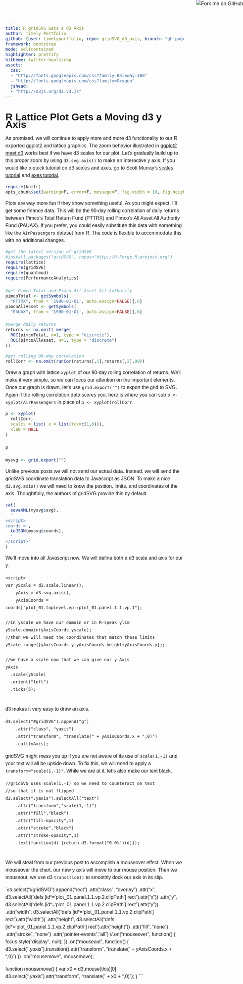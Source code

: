 ```yaml
---
title: R gridSVG Gets a d3 Axis
author: Timely Portfolio
github: {user: timelyportfolio, repo: gridSVG_d3_axis, branch: "gh-pages"}
framework: bootstrap
mode: selfcontained
highlighter: prettify
hitheme: twitter-bootstrap
assets:
  css:
  - "http://fonts.googleapis.com/css?family=Raleway:300"
  - "http://fonts.googleapis.com/css?family=Oxygen"
  jshead:
  - "http://d3js.org/d3.v3.js"
---
```

  
<style>
body{
  font-family: 'Oxygen', sans-serif;
  font-size: 16px;
  line-height: 24px;
}

h1,h2,h3,h4 {
font-family: 'Raleway', sans-serif;
}

.container { width: 900px; }

h3 {
background-color: #D4DAEC;
  text-indent: 100px; 
}

h4 {
text-indent: 100px;
}
</style>
  
<a href="https://github.com/timelyportfolio/gridSVG_d3_line"><img style="position: absolute; top: 0; right: 0; border: 0;" src="https://s3.amazonaws.com/github/ribbons/forkme_right_darkblue_121621.png" alt="Fork me on GitHub"></a>

# R Lattice Plot Gets a Moving d3 y Axis

As promised, we will continue to apply more and more d3 functionality to our R exported ggplot2 and lattice graphics.  The zoom behavior illustrated in [ggplot2 meet d3](http://timelyportfolio.blogspot.com/2013/08/ggplot2-meet-d3.html) works best if we have d3 scales for our plot.  Let's gradually build up to this proper zoom by using `d3.svg.axis()` to make an interactive y axis.  If you would like a quick tutorial on d3 scales and axes, go to Scott Murray's [scales tutorial](http://alignedleft.com/tutorials/d3/scales/) and [axes tutorial](http://alignedleft.com/tutorials/d3/axes/).


```r
require(knitr)
opts_chunk$set(warning=F, error=F, message=F, fig.width = 10, fig.height = 6, results='asis', cache = F, tidy = F)
```

Plots are way more fun if they show something useful.  As you might expect, I'll get some finance data.  This will be the 90-day rolling correlation of daily returns between Pimco's Total Return Fund (PTTRX) and Pimco's All Asset All Authority Fund (PAUAX).  If you prefer, you could easily substitute this data with something like the `AirPassengers` dataset from R.  The code is flexible to accommodate this with no additional changes.

```r
#get the latest version of gridSVG
#install.packages("gridSVG", repos="http://R-Forge.R-project.org")
require(lattice)
require(gridSVG)
require(quantmod)
require(PerformanceAnalytics)

#get Pimco Total and Pimco All Asset All Authority
pimcoTotal <- getSymbols(
  "PTTRX", from = '1990-01-01', auto.assign=FALSE)[,6]
pimcoAllAsset <- getSymbols(
  "PAUAX", from = '1990-01-01', auto.assign=FALSE)[,6]

#merge daily returns
returns <- na.omit( merge(
  ROC(pimcoTotal, n=1, type = "discrete"),
  ROC(pimcoAllAsset, n=1, type = "discrete")
))
                    
#get rolling 90-day correlation
rollCorr <- na.omit(runCor(returns[,1],returns[,2],90))
```

Draw a graph with lattice `xyplot` of our 90-day rolling correlation of returns.  We'll make it very simple, so we can focus our attention on the important elements.  Once our graph is drawn, let's use `grid.export("")` to export the grid to SVG.  Again if the rolling correlation data scares you, here is where you can sub `p <- xyplot(AirPassengers` in place of `p <- xyplot(rollCorr`.

```r
p <- xyplot(
  rollCorr,
  scales = list( x = list(tck=c(1,0))),
  xlab = NULL
)

p

mysvg <- grid.export("")
```

Unlike previous posts we will not send our actual data.  Instead, we will send the gridSVG coordinate translation data to Javascript as JSON.  To make a nice `d3.svg.axis()` we will need to know the position, limits, and coordinates of the axis.  Thoughtfully, the authors of gridSVG provide this by default.

```r
cat(
  saveXML(mysvg$svg),
  '
<script>
coords =',
  toJSON(mysvg$coords),
  '
</script>'
)
```

We'll move into all Javascript now.  We will define both a d3 scale and axis for our y.

```
<script>
var yScale = d3.scale.linear(),
    yAxis = d3.svg.axis(),  
    yAxisCoords = coords["plot_01.toplevel.vp::plot_01.panel.1.1.vp.1"];

//in yscale we have our domain or in R-speak ylim
yScale.domain(yAxisCoords.yscale);
//then we will need the coordinates that match these limits
yScale.range([yAxisCoords.y,yAxisCoords.height+yAxisCoords.y]);

//we have a scale now that we can give our y Axis
yAxis
  .scale(yScale)
  .orient("left")
  .ticks(5);
  
```

d3 makes it very easy to draw an axis.

```
d3.select("#gridSVG").append("g")
    .attr("class", "yaxis")
    .attr("transform", "translate(" + yAxisCoords.x + ",0)")
    .call(yAxis);
```

gridSVG might mess you up if you are not aware of its use of `scale(1,-1)` and your text will all be upside down.  To fix this, we will need to apply a `transform="scale(1,-1)"`.  While we are at it, let's also make our text black.

```
//gridSVG uses scale(1,-1) so we need to counteract on text
//so that it is not flipped
d3.select(".yaxis").selectAll("text")
    .attr("transform","scale(1,-1)")
    .attr("fill","black")
    .attr("fill-opacity",1)
    .attr("stroke","black")
    .attr("stroke-opacity",1)
    .text(function(d) {return d3.format("0.0%")(d)});
   
```

We will steal from our previous post to accomplish a mouseover effect.  When we mouseover the chart, our new y axis will move to our mouse position.  Then we mouseout, we use d3 `transition()` to smoothly dock our axis in its slip.

``
d3`.select("#gridSVG").append("rect")
    .attr("class", "overlay")
    .attr("x", d3.selectAll("defs [id*='plot_01.panel.1.1.vp.2.clipPath'] rect").attr("x"))
    .attr("y", d3.selectAll("defs [id*='plot_01.panel.1.1.vp.2.clipPath'] rect").attr("y"))
    .attr("width", d3.selectAll("defs [id*='plot_01.panel.1.1.vp.2.clipPath'] rect").attr("width"))
    .attr("height", d3.selectAll("defs [id*='plot_01.panel.1.1.vp.2.clipPath'] rect").attr("height"))
    .attr("fill", "none")
    .attr("stroke", "none")
    .attr("pointer-events","all")
    //.on("mouseover", function() { focus.style("display", null); })
    .on("mouseout", function() { d3.select(".yaxis").transition().attr("transform", "translate(" + yAxisCoords.x + ",0)") })
    .on("mousemove", mousemove);
    
function mousemove() {
  var x0 = d3.mouse(this)[0]
  d3.select(".yaxis").attr("transform", "translate(" + x0 + ",0)");
}
</script>
```

<script>
var yScale = d3.scale.linear(),
    yAxis = d3.svg.axis(),  
    yAxisCoords = coords["plot_01.toplevel.vp::plot_01.panel.1.1.vp.1"];

//in yscale we have our domain or in R-speak ylim
yScale.domain(yAxisCoords.yscale);
//then we will need the coordinates that match these limits
yScale.range([yAxisCoords.y,yAxisCoords.height+yAxisCoords.y]);

//we have a scale now that we can give our y Axis
yAxis
  .scale(yScale)
  .orient("left")
  .ticks(5);

d3.select("#gridSVG").append("g")
    .attr("class", "yaxis")
    .attr("transform", "translate(" + yAxisCoords.x + ",0)")
    .call(yAxis);

//gridSVG uses scale(1,-1) so we need to counteract on text
//so that it is not flipped
d3.select(".yaxis").selectAll("text")
    .attr("transform","scale(1,-1)")
    .attr("fill","black")
    .attr("fill-opacity",1)
    .attr("stroke","black")
    .attr("stroke-opacity",1)
    .text(function(d) {return d3.format("0.0%")(d)});
    
d3.select("#gridSVG").append("rect")
    .attr("class", "overlay")
    .attr("x", d3.selectAll("defs [id*='plot_01.panel.1.1.vp.2.clipPath'] rect").attr("x"))
    .attr("y", d3.selectAll("defs [id*='plot_01.panel.1.1.vp.2.clipPath'] rect").attr("y"))
    .attr("width", d3.selectAll("defs [id*='plot_01.panel.1.1.vp.2.clipPath'] rect").attr("width"))
    .attr("height", d3.selectAll("defs [id*='plot_01.panel.1.1.vp.2.clipPath'] rect").attr("height"))
    .attr("fill", "none")
    .attr("stroke", "none")
    .attr("pointer-events","all")
    //.on("mouseover", function() { focus.style("display", null); })
    .on("mouseout", function() { d3.select(".yaxis").transition().attr("transform", "translate(" + yAxisCoords.x + ",0)") })
    .on("mousemove", mousemove);
    
function mousemove() {
  var x0 = d3.mouse(this)[0]
  d3.select(".yaxis").attr("transform", "translate(" + x0 + ",0)");
}
</script>